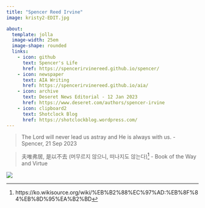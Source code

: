 ```yaml
---
title: "Spencer Reed Irvine"
image: kristy2-EDIT.jpg

about:
  template: jolla
  image-width: 25em
  image-shape: rounded
  links:
    - icon: github
      text: Spencer's Life
      href: https://spencerirvinereed.github.io/spencer/
    - icon: newspaper
      text: AIA Writing
      href: https://spencerirvinereed.github.io/aia/
    - icon: archive
      text: Deseret News Editorial - 12 Jan 2023
      href: https://www.deseret.com/authors/spencer-irvine
    - icon: clipboard2
      text: Shotclock Blog
      href: https://shotclockblog.wordpress.com/
---
```


> The Lord will never lead us astray and He is always with us.
- Spencer, 21 Sep 2023

> 夫唯弗居, 是以不去 (머무르지 않으니, 떠나지도 않는다)^[https://ko.wikisource.org/wiki/%EB%B2%88%EC%97%AD:%EB%8F%84%EB%8D%95%EA%B2%BD]
- Book of the Way and Virtue

![](flag.jpeg)
